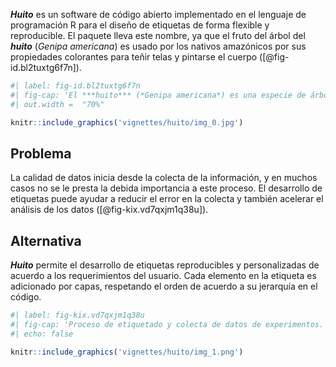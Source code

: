 ***Huito** *es un software de código abierto implementado en el lenguaje de programación R para el diseño de etiquetas de forma flexible y reproducible. El paquete lleva este nombre, ya que el fruto del árbol del ***huito** *(*Genipa americana*) es usado por los nativos amazónicos por sus propiedades colorantes para teñir telas y pintarse el cuerpo ([@fig-id.bl2tuxtg6f7n]).

```r
#| label: fig-id.bl2tuxtg6f7n
#| fig-cap: 'El ***huito*** (*Genipa americana*) es una especie de árbol de la familia Rubiaceae. Originaria de los bosques tropicales de América. Los indígenas lo usan para realizar diseños en su cuerpo y teñir telares.'
#| out.width =  "70%"

knitr::include_graphics('vignettes/huito/img_0.jpg')
```

## Problema

La calidad de datos inicia desde la colecta de la información, y en muchos casos no se le presta la debida importancia a este proceso. El desarrollo de etiquetas puede ayudar a reducir el error en la colecta y también acelerar el análisis de los datos ([@fig-kix.vd7qxjm1q38u]).

## Alternativa

***Huito*** permite el desarrollo de etiquetas reproducibles y personalizadas de acuerdo a los requerimientos del usuario. Cada elemento en la etiqueta es adicionado por capas, respetando el orden de acuerdo a su jerarquía en el código.

```r
#| label: fig-kix.vd7qxjm1q38u
#| fig-cap: 'Proceso de etiquetado y colecta de datos de experimentos. Los códigos QR permiten la colecta de datos con un dispositivo móvil de forma rápida y sencilla.'
#| echo: false

knitr::include_graphics('vignettes/huito/img_1.png')
```

